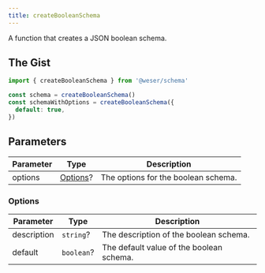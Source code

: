 ```yaml
---
title: createBooleanSchema
---
```


A function that creates a JSON boolean schema.

## The Gist

```ts
import { createBooleanSchema } from '@weser/schema'

const schema = createBooleanSchema()
const schemaWithOptions = createBooleanSchema({
  default: true,
})
```

## Parameters

| Parameter | Type                 | Description                         |
| --------- | -------------------- | ----------------------------------- |
| options   | [Options](#options)? | The options for the boolean schema. |

### Options

| Parameter   | Type       | Description                              |
| ----------- | ---------- | ---------------------------------------- |
| description | `string`?  | The description of the boolean schema.   |
| default     | `boolean`? | The default value of the boolean schema. |
